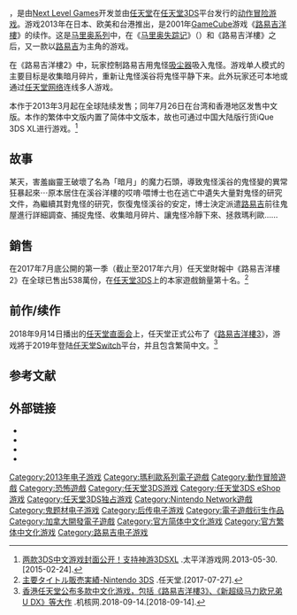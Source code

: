 {{NoteTA
| G1=Games
| G2=Mario
}}
{{Infobox video game
| title = 路易吉洋樓2
| japanese = ルイージマンション2
| english = Luigi's Mansion: Dark Moon
| image = [[File:Luigis_Mansion_2.jpg|250px]]
| caption = 游戏中文版封面
| official = {{vgrelease|CN|路-{}-易吉洋馆2|TWHK|路-{}-易吉洋樓2}}
| developer = [[Next_Level_Games|Next Level Games]]<ref>{{cite web |url=http://www.nintendoworldreport.com/news/26644 |publisher=Nintendo World Report |date=2011-06-07 |author=Ronaghan, Neal |title=Next Level Games Developing Luigi's Mansion 2 |access-date=2015-02-23 |archive-date=2013-11-05 |archive-url=https://web.archive.org/web/20131105081931/http://www.nintendoworldreport.com/news/26644 |dead-url=no }}</ref> <br> [[任天堂企划开发本部|任天堂企划开发本部]]<ref>{{cite web |url=http://www.ign.com/articles/2013/04/02/toad-is-zelda-the-untold-story-of-luigis-mansion-2 |publisher=IGN |date=2013-04-03 |title=TOAD IS ZELDA: THE UNTOLD STORY OF LUIGI’S MANSION 2 |access-date=2015-02-23 |archive-date=2020-11-12 |archive-url=https://web.archive.org/web/20201112030652/https://www.ign.com/articles/2013/04/02/toad-is-zelda-the-untold-story-of-luigis-mansion-2 |dead-url=no }}</ref>
| publisher = [[任天堂|任天堂]]
| director = 布萊斯·霍利德
| producer = [[宫本茂|宫本茂]]
| artist = 尼尔·辛格
| composer = 乍得·约克<br>达伦·瑞克<br>迈克·皮科克
| series = [[马里奥系列|马里奥系列]]
| platforms = [[任天堂3DS|任天堂3DS]]
| released = {{vgrelease new|JP|2013年3月20日|NA|2013年3月24日|EU|2013年3月28日|TWHK|2013年7月26日}}
| genre = [[动作冒险游戏|动作冒险]]
| modes = [[单人电子游戏|单人]]、[[多人电子游戏|多人]]
}}

{{vgname|路易吉洋樓2|ja=ルイージマンション2，Luigi's Mansion 2|en=Luigi's Mansion: Dark Moon|diff=y|cn=路易鬼屋2|tw=路易吉洋樓2}}，是由[[Next_Level_Games|Next Level Games]]开发並由[[任天堂|任天堂]]在[[任天堂3DS|任天堂3DS]]平台发行的[[动作冒险游戏|动作冒险游戏]]。游戏2013年在日本、欧美和台港推出，是2001年[[GameCube|GameCube]]游戏《[[路易吉洋樓|路易吉洋樓]]》的续作。这是[[马里奥系列|马里奥系列]]中，在《[[马里奥失踪记|马里奥失踪记]]》（{{lang|en|''Mario is Missing!''}}）和《路易吉洋樓》之后，又一款以[[路易吉|路易吉]]为主角的游戏。

在《路易吉洋樓2》中，玩家控制路易吉用鬼怪[[吸尘器|吸尘器]]吸入鬼怪。游戏单人模式的主要目标是收集暗月碎片，重新让鬼怪溪谷将鬼怪平静下来。此外玩家还可本地或通过[[任天堂网络|任天堂网络]]连线多人游戏。

本作于2013年3月起在全球陆续发售；同年7月26日在台湾和香港地区发售中文版。本作的繁体中文版内置了简体中文版本，故也可通过中国大陆版行货iQue 3DS XL进行游戏。<ref>[http://3ds.pcgames.com.cn/283/2839030.html 两款3DS中文游戏封面公开！支持神游3DSXL] {{Wayback|url=http://3ds.pcgames.com.cn/283/2839030.html |date=20150224155301 }}.太平洋游戏网.2013-05-30.[2015-02-24].</ref>

== 故事 ==
某天，害羞幽靈王破壞了名為「暗月」的魔力石頭，導致鬼怪溪谷的鬼怪變的異常狂暴起來⋯原本居住在溪谷洋樓的哎唷·喂博士也在逃亡中遺失大量對鬼怪的研究文件，為繼續其對鬼怪的研究，恢復鬼怪溪谷的安定，博士決定派遣[[路易吉|路易吉]]前往鬼屋進行詳細調查、捕捉鬼怪、收集暗月碎片、讓鬼怪冷靜下來、拯救瑪利歐……

== 銷售 ==
在2017年7月底公開的第一季（截止至2017年六月）任天堂財報中《路易吉洋樓 2》在全球已售出538萬份，在[[任天堂3DS|任天堂3DS]]上的本家遊戲銷量第十名。<ref>[https://www.nintendo.co.jp/ir/finance/software/3ds.html 主要タイトル販売実績-Nintendo 3DS] {{Wayback|url=https://www.nintendo.co.jp/ir/finance/software/3ds.html |date=20171115153031 }}.任天堂.[2017-07-27].</ref>

== 前作/续作 ==
{{main|路易吉洋樓}}
{{main|路易吉洋樓3}}
2018年9月14日播出的[[任天堂直面会|任天堂直面会]]上，任天堂正式公布了《[[路易吉洋樓3|路易吉洋樓3]]》，游戏將于2019年登陆[[任天堂Switch|任天堂Switch]]平台，并且包含繁简中文。<ref>[https://www.g-cores.com/articles/102097 香港任天堂公布多款中文化游戏，包括《路易吉洋樓3》、《新超级马力欧兄弟U DX》等大作] {{Wayback|url=https://www.g-cores.com/articles/102097 |date=20180914165357 }}.机核网.2018-09-14.[2018-09-14].</ref>

== 参考文献 ==
{{Reflist}}

== 外部链接 ==
* {{Official|http://www.nintendo.com.hk/luigis_mansion2/}}{{zh-hk}}
* {{Official|http://www.nintendo.tw/luigis_mansion2/}}{{zh-tw}}
* {{Official|http://www.nintendo.co.jp/3ds/aggj/index.html}}{{ja}}
* {{Official|http://luigismansion.nintendo.com/}}{{en}}
{{Mario series}}

{{DEFAULTSORT:Luigi,s Mansion 2}}
[[Category:2013年电子游戏|Category:2013年电子游戏]]
[[Category:瑪利歐系列電子遊戲|Category:瑪利歐系列電子遊戲]]
[[Category:動作冒險遊戲|Category:動作冒險遊戲]]
[[Category:恐怖遊戲|Category:恐怖遊戲]]
[[Category:任天堂3DS游戏|Category:任天堂3DS游戏]]
[[Category:任天堂3DS_eShop游戏|Category:任天堂3DS eShop游戏]]
[[Category:任天堂3DS独占游戏|Category:任天堂3DS独占游戏]]
[[Category:Nintendo_Network遊戲|Category:Nintendo Network遊戲]]
[[Category:鬼题材电子游戏|Category:鬼题材电子游戏]]
[[Category:后传电子游戏|Category:后传电子游戏]]
[[Category:電子遊戲衍生作品|Category:電子遊戲衍生作品]]
[[Category:加拿大開發電子遊戲|Category:加拿大開發電子遊戲]]
[[Category:官方简体中文化游戏|Category:官方简体中文化游戏]]
[[Category:官方繁体中文化游戏|Category:官方繁体中文化游戏]]
[[Category:路易吉电子游戏|Category:路易吉电子游戏]]